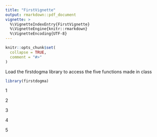 ```yaml
---
title: "FirstVignette"
output: rmarkdown::pdf_document
vignette: >
  %\VignetteIndexEntry{FirstVignette}
  %\VignetteEngine{knitr::rmarkdown}
  %\VignetteEncoding{UTF-8}
---
```


```r
knitr::opts_chunk$set(
  collapse = TRUE,
  comment = "#>"
)
```

Load the firstdogma library to access the five functions made in class

```r
library(firstdogma)
```

1

2

3

4

5
